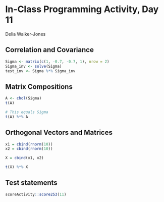 # In-Class Programming Activity, Day 11

Delia Walker-Jones

## Correlation and Covariance
```r
Sigma <- matrix(c(1, -0.7, -0.7, 1), nrow = 2)
Sigma_inv <- solve(Sigma)
test_inv <- Sigma %*% Sigma_inv
```

## Matrix Compositions
```r
A <- chol(Sigma)
t(A)

# This equals Sigma
t(A) %*% A
```

## Orthogonal Vectors and Matrices
```r
x1 = cbind(rnorm(10))
x2 = cbind(rnorm(10))

X = cbind(x1, x2)

t(X) %*% X


```



## Test statements

```r
scoreActivity::score253(11)
```